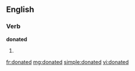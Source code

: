 ==English==

===Verb===
'''donated'''

# {{past of|donate}}

[[fr:donated]]
[[mg:donated]]
[[simple:donated]]
[[vi:donated]]
